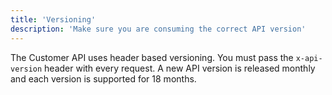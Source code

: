 ```yaml
---
title: 'Versioning'
description: 'Make sure you are consuming the correct API version'
---
```


The Customer API uses header based versioning. You must pass the `x-api-version` header with every request.
A new API version is released monthly and each version is supported for 18 months.

